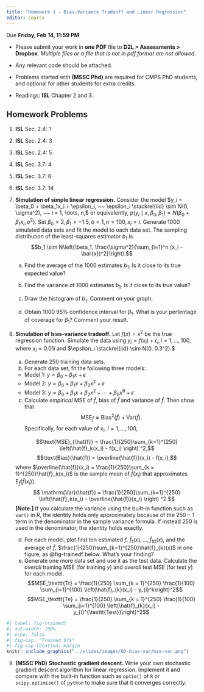 ```yaml
---
title: "Homework 1 - Bias-Variance Tradeoff and Linear Regression"
editor: source
---
```


::: {.hidden}
\def\bx{\mathbf{x}}
\def\bg{\mathbf{g}}
\def\bw{\mathbf{w}}
\def\bbeta{\boldsymbol \beta}
\def\bgamma{\boldsymbol \gamma}
\def\bep{\boldsymbol \epsilon}
\def\bX{\mathbf{X}}
\def\by{\mathbf{y}}
\def\bH{\mathbf{H}}
\def\bI{\mathbf{I}}
\def\bS{\mathbf{S}}
\def\bW{\mathbf{W}}
\def\T{\text{T}}
\def\cov{\mathrm{Cov}}
\def\cor{\mathrm{Corr}}
\def\var{\mathrm{Var}}
\def\E{\mathrm{E}}
\def\bmu{\boldsymbol \mu}
<!-- \DeclareMathOperator*{\argmin}{arg\,min} -->
\def\Trace{\text{Trace}}
:::


::: callout-important
[Due **Friday, Feb 14, 11:59 PM**]{.red}
:::
<!-- # Homework Instruction and Requirement -->
- Please submit your work in **one** **PDF** file to **D2L \> Assessments \> Dropbox**. *Multiple files or a file that is not in pdf format are not allowed.*

- Any relevant code should be attached.

- Problems started with **(MSSC Phd)** are required for CMPS PhD students, and optional for other students for extra credits.

- Readings: **ISL** Chapter 2 and 3.

## Homework Problems

(@) **ISL** Sec. 2.4: 1

(@) **ISL** Sec. 2.4: 3

(@) **ISL** Sec. 2.4: 5

(@) **ISL** Sec. 3.7: 4

(@) **ISL** Sec. 3.7: 6

(@) **ISL** Sec. 3.7: 14

(@) __Simulation of simple linear regression.__ Consider the model $y_i = \beta_0 + \beta_1x_i + \epsilon_i, ~~ \epsilon_i \stackrel{iid} \sim N(0, \sigma^2), ~~ i = 1, \dots, n,$ or equivalently, $p(y_i \mid x, \beta_0, \beta_1) = N\left(\beta_0 + \beta_1x_i, \sigma^2 \right).$ Set $\beta_0 = 2, \beta_1 = -1.5, \sigma = 1, n = 100, x_i = i.$ Generate 1000 simulated data sets and fit the model to each data set. 
<!-- and obtain 100 corresponding regression coefficient estimates $b_0$ and $b_1$. -->
The sampling distribution of the least-squares estimator $b_1$ is $$b_1 \sim N\left(\beta_1, \frac{\sigma^2}{\sum_{i=1}^n (x_i - \bar{x})^2}\right).$$

    (a) Find the average of the 1000 estimates $b_1$. Is it close to its true expected value?
    
    (b) Find the variance of 1000 estimates $b_1$. Is it close to its true value?
    
    (c) Draw the histogram of $b_1$. Comment on your graph.
    
    (d) Obtain 1000 95\% confidence interval for $\beta_1$. What is your pertentage of coverage for $\beta_1$? Comment your result.
    


(@) __Simulation of bias-variance tradeoff.__ Let $f(x) = x ^ 2$ be the true regression function. Simulate the data using $y_i = f(x_i) + \epsilon_i, i = 1, \dots, 100$, where $x_i = 0.01i$ and $\epsilon_i \stackrel{iid} \sim N(0, 0.3^2).$ 

    (a) Generate 250 training data sets.
    (b) For each data set, fit the following three models:
      - Model 1: $y = \beta_0+\beta_1x+\epsilon$
      - Model 2: $y = \beta_0+\beta_1x+ \beta_2x^2 + \epsilon$
      - Model 3: $y = \beta_0+\beta_1x+ \beta_2x^2 + \cdots + \beta_9x^9 + \epsilon$
    (c) Calculate *empirical* MSE of $\hat{f}$, bias of $\hat{f}$ and variance of $\hat{f}$. Then show that $$\text{MSE}_{\hat{f}} \approx \text{Bias}^2(\hat{f}) + \var(\hat{f}).$$
    Specifically, for each value of $x_i$, $i = 1, \dots, 100$,
    
    $$\text{MSE}_{\hat{f}} =  \frac{1}{250}\sum_{k=1}^{250} \left(\hat{f}_k(x_i) - f(x_i) \right) ^2,$$
    $$\text{Bias}(\hat{f}) = \overline{\hat{f}}(x_i) - f(x_i),$$ where $\overline{\hat{f}}(x_i) = \frac{1}{250}\sum_{k = 1}^{250}\hat{f}_k(x_i)$ is the sample mean of $\hat{f}(x_i)$ that approximates $\E_{\hat{f}}\left(\hat{f}(x_i)\right).$
    $$ \var(\hat{f}) =  \frac{1}{250}\sum_{k=1}^{250} \left(\hat{f}_k(x_i) - \overline{\hat{f}}(x_i) \right) ^2.$$
    **[Note:]** If you calculate the variance using the built-in function such as `var()` in R, the identity holds only approximately because of the $250 - 1$ term in the denominator in the sample variance formula. If instead $250$ is used in the denominator, the identity holds exactly.
    
    (d) For each model, plot first ten estimated $f$, $\hat{f}_{1}(x), \dots, \hat{f}_{10}(x)$, and the average of $\hat{f}$, $\frac{1}{250}\sum_{k=1}^{250}\hat{f}_{k}(x)$ in one figure, as @fig-trainedf below. What's your finding?
    (e) Generate one more data set and use it as the test data. Calculate the *overall* training MSE (for training $y$) and *overall* test MSE (for test $y$) for each model.
     $$MSE_\texttt{Tr} =  \frac{1}{250} \sum_{k = 1}^{250} \frac{1}{100} \sum_{i=1}^{100} \left(\hat{f}_{k}(x_i) - y_{i}^k\right)^2$$
     $$MSE_\texttt{Te} =  \frac{1}{250} \sum_{k = 1}^{250} \frac{1}{100} \sum_{i=1}^{100} \left(\hat{f}_{k}(x_i) - y_{i}^{\texttt{Test}}\right)^2$$
    

```r
#| label: fig-trainedf
#| out-width: 100%
#| echo: false
#| fig-cap: "Trained $f$"
#| fig-cap-location: margin
knitr::include_graphics("../slides/images/03-bias-var/mse-var.png")
```

<!-- (@) __Gradient descent.__ Write your own gradient descent algorithm for linear regression. Implement it and compare with the built-in function such as `optim()` to make sure that it converges correctly. -->


(@) **(MSSC PhD)** __Stochastic gradient descent.__ Write your own stochastic gradient descent algorithm for linear regression. Implement it and compare with the built-in function such as `optim()` of `R` or `scipy.optimize()` of `python` to make sure that it converges correctly.

<!-- ## Optional Exercises -->

<!-- 1. Show that $\text{MSE}_{y_0} = \E\left[\left(y_0 - \hat{f}(x_0)\right)^2\right] = \text{MSE}_{\hat{f}} + \text{Var}(\epsilon)$ -->

<!-- 2. Prove the Gauss–Markov theorem: for linear regression the least squares estimate of a parameter $\mathbf{c}'\bbeta$ has variance no bigger than that of any other linear unbiased estimate $\mathbf{c}'\bbeta$. -->

<!-- 3. Suppose we fit the model ${\bf y} = {\bf X}_1 \bbeta_1 + \bep$ when the true model is actually ${\bf y} = {\bf X}_1 \bbeta_1 + {\bf X}_2 \bbeta_2 + \bep$. For both models, assume $\E(\bep) = {\bf 0}$ and $\var (\bep) = \sigma^2 {\bf I}$. Let ${\bf b}_1$ be the ordinary least-squares estimate of $\bbeta_1$. Find the $\E({\bf b}_1)$, $\var({\bf b}_1)$ and $\text{MSE}({\bf b}_1)$. Compare them with the ones from the true model. This is an underfitting example of linear regression. -->

<!-- 4. Suppose we fit the model ${\bf y} = {\bf X} \bbeta + {\bf Z}\bgamma + \bep$ when the true model is actually ${\bf y} = {\bf X} \bbeta + \bep$. For both models, assume $\E(\bep) = {\bf 0}$ and $\var (\bep) = \sigma^2 {\bf I}$. Let ${\bf b}$ be the ordinary least-squares estimate of $\bbeta$. Find the $\E({\bf b})$, $\var({\bf b})$ and $\text{MSE}({\bf b})$. Compare them with the ones from the true model. This is an overfitting example of linear regression. -->



